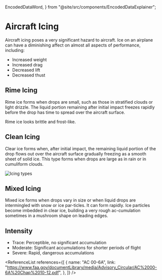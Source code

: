   EncodedDataWord,
} from "@site/src/components/EncodedDataExplainer";

# Aircraft Icing

Aircraft icing poses a very significant hazard to aircraft. Ice on an airplane
can have a diminishing affect on almost all aspects of performance, including:

- Increased weight
- Increased drag
- Decreased lift
- Decreased thust

## Rime Icing

Rime ice forms when drops are small, such as those in stratified clouds or light
drizzle. The liquid portion remaining after initial impact freezes rapidly
before the drop has time to spread over the aircraft surface.

Rime ice looks brittle and frost-like.

## Clean Icing

Clear ice forms when, after initial impact, the remaining liquid portion of the
drop flows out over the aircraft surface gradually freezing as a smooth sheet of
solid ice. This type forms when drops are large as in rain or in cumuliform
clouds.

![Icing types](/img/content/ice-types.png)

## Mixed Icing

Mixed ice forms when drops vary in size or when liquid drops are intermingled
with snow or ice par-ticles. It can form rapidly. Ice particles become imbedded
in clear ice, building a very rough ac-cumulation sometimes in a mushroom shape
on leading edges.

## Intensity

- Trace: Perceptible, no significant accumulation
- Moderate: Significant accumulations for shorter periods of flight
- Severe: Rapid, dangerous accumulations

<ReferenceList
  references={[
    {
      name: "AC 00-6A",
      link: "https://www.faa.gov/documentLibrary/media/Advisory_Circular/AC%2000-6A%20Chap%2010-12.pdf",
    },
  ]}
/>
